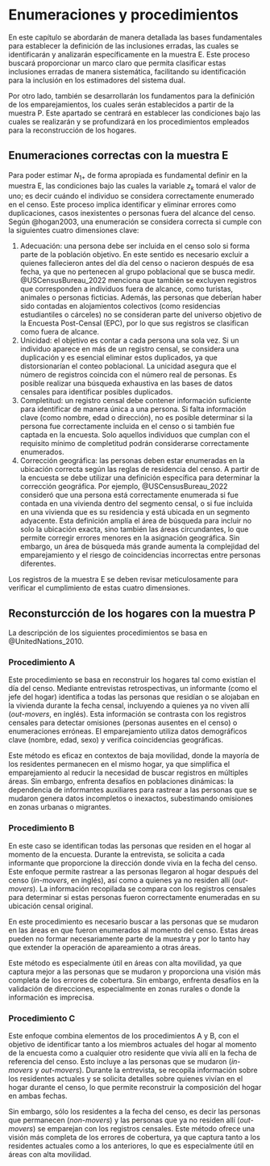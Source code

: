 # Enumeraciones y procedimientos {#cap3}

En este capítulo se abordarán de manera detallada las bases fundamentales para establecer la definición de las inclusiones erradas, las cuales se identificarán y analizarán específicamente en la muestra E. Este proceso buscará proporcionar un marco claro que permita clasificar estas inclusiones erradas de manera sistemática, facilitando su identificación para la inclusión en los estimadores del sistema dual.

Por otro lado, también se desarrollarán los fundamentos para la definición de los emparejamientos, los cuales serán establecidos a partir de la muestra P. Este apartado se centrará en establecer las condiciones bajo las cuales se realizarán y se profundizará en los procedimientos empleados para la reconstrucción de los hogares.

## Enumeraciones correctas con la muestra E

Para poder estimar $N_{1+}$ de forma apropiada es fundamental definir en la muestra E, las condiciones bajo las cuales la variable $z_{k}$ tomará el valor de uno; es decir cuándo el individuo se considera correctamente enumerado en el censo. Este proceso implica identificar y eliminar errores como duplicaciones, casos inexistentes o personas fuera del alcance del censo. Según @hogan2003, una enumeración se considera correcta si cumple con la siguientes cuatro dimensiones clave:

1. Adecuación: una persona debe ser incluida en el censo solo si forma parte de la población objetivo. En este sentido es necesario excluir a quienes fallecieron antes del día del censo o nacieron después de esa fecha, ya que no pertenecen al grupo poblacional que se busca medir. @USCensusBureau_2022 menciona que también se excluyen registros que corresponden a individuos fuera de alcance, como turistas, animales o personas ficticias. Además, las personas que deberían haber sido contadas en alojamientos colectivos (como residencias estudiantiles o cárceles) no se consideran parte del universo objetivo de la Encuesta Post-Censal (EPC), por lo que sus registros se clasifican como fuera de alcance.
2. Unicidad: el objetivo es contar a cada persona una sola vez. Si un individuo aparece en más de un registro censal, se considera una duplicación y es esencial eliminar estos duplicados, ya que distorsionarían el conteo poblacional. La unicidad asegura que el número de registros coincida con el número real de personas. Es posible realizar una búsqueda exhaustiva en las bases de datos censales para identificar posibles duplicados.
3. Completitud: un registro censal debe contener información suficiente para identificar de manera única a una persona. Si falta información clave (como nombre, edad o dirección), no es posible determinar si la persona fue correctamente incluida en el censo o si también fue captada en la encuesta. Solo aquellos individuos que cumplan con el requisito mínimo de completitud podrán considerarse correctamente enumerados.
4. Corrección geográfica: las personas deben estar enumeradas en la ubicación correcta según las reglas de residencia del censo. A partir de la encuesta se debe utilizar una definición específica para determinar la corrección geográfica. Por ejemplo, @USCensusBureau_2022 consideró que una persona está correctamente enumerada si fue contada en una vivienda dentro del segmento censal, o si fue incluida en una vivienda que es su residencia y está ubicada en un segmento adyacente. Esta definición amplía el área de búsqueda para incluir no solo la ubicación exacta, sino también las áreas circundantes, lo que permite corregir errores menores en la asignación geográfica. Sin embargo, un área de búsqueda más grande aumenta la complejidad del emparejamiento y el riesgo de coincidencias incorrectas entre personas diferentes. 

Los registros de la muestra E se deben revisar meticulosamente para verificar el cumplimiento de estas cuatro dimensiones.  

## Reconsturcción de los hogares con la muestra P

La descripción de los siguientes procedimientos se basa en @UnitedNations_2010.


### Procedimiento A

Este procedimiento se basa en reconstruir los hogares tal como existían el día del censo. Mediante entrevistas retrospectivas, un informante (como el jefe del hogar) identifica a todas las personas que residían o se alojaban en la vivienda durante la fecha censal, incluyendo a quienes ya no viven allí (*out-movers*, en inglés). Esta información se contrasta con los registros censales para detectar omisiones (personas ausentes en el censo) o enumeraciones erróneas. El emparejamiento utiliza datos demográficos clave (nombre, edad, sexo) y verifica coincidencias geográficas.

Este método es eficaz en contextos de baja movilidad, donde la mayoría de los residentes permanecen en el mismo hogar, ya que simplifica el emparejamiento al reducir la necesidad de buscar registros en múltiples áreas. Sin embargo, enfrenta desafíos en poblaciones dinámicas: la dependencia de informantes auxiliares para rastrear a las personas que se mudaron genera datos incompletos o inexactos, subestimando omisiones en zonas urbanas o migrantes. 

### Procedimiento B

En este caso se identifican todas las personas que residen en el hogar al momento de la encuesta. Durante la entrevista, se solicita a cada informante que proporcione la dirección donde vivía en la fecha del censo. Este enfoque permite rastrear a las personas llegaron al hogar después del censo (*in-movers*, en inglés), así como a quienes ya no residen allí (*out-movers*). La información recopilada se compara con los registros censales para determinar si estas personas fueron correctamente enumeradas en su ubicación censal original.

En este procedimiento es necesario buscar a las personas que se mudaron en las áreas en que fueron enumerados al momento del censo.  Estas áreas pueden no formar  necesariamente parte de la muestra y por lo tanto hay que extender la operación de apareamiento a otras áreas.  

Este método es especialmente útil en áreas con alta movilidad, ya que captura mejor a las personas que se mudaron y proporciona una visión más completa de los errores de cobertura. Sin embargo, enfrenta desafíos en la validación de direcciones, especialmente en zonas rurales o donde la información es imprecisa. 

### Procedimiento C

Este enfoque combina elementos de los procedimientos A y B, con el objetivo de identificar tanto a los miembros actuales del hogar al momento de la encuesta como a cualquier otro residente que vivía allí en la fecha de referencia del censo. Esto incluye a las personas que se mudaron (*in-movers* y *out-movers*). Durante la entrevista, se recopila información sobre los residentes actuales y se solicita detalles sobre quienes vivían en el hogar durante el censo, lo que permite reconstruir la composición del hogar en ambas fechas. 

Sin embargo, sólo los residentes a la fecha del censo, es decir las personas que permanecen (*non-movers*) y las personas que ya no residen allí (*out-movers*) se emparejan con los registros censales. Este método ofrece una visión más completa de los errores de cobertura, ya que captura tanto a los residentes actuales como a los anteriores, lo que es especialmente útil en áreas con alta movilidad. 

